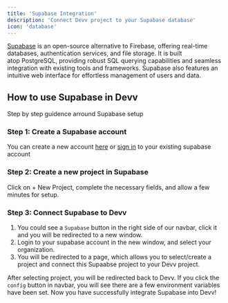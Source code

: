 ```yaml
---
title: 'Supabase Integration'
description: 'Connect Devv project to your Supabase database'
icon: 'database'
---
```


[Supabase](https://supabase.com/) is an open-source alternative to Firebase, offering real-time databases, authentication services, and file storage. It is built atop PostgreSQL, providing robust SQL querying capabilities and seamless integration with existing tools and frameworks. Supabase also features an intuitive web interface for effortless management of users and data.

## How to use Supabase in Devv

Step by step guidence arround Supabase setup

### Step 1: Create a Supabase account

You can create a new account [here](https://supabase.com/dashboard/sign-up) or [sign in](https://app.supabase.com/sign-in) to your existing supabase account

### Step 2: Create a new project in Supabase

Click on + New Project, complete the necessary fields, and allow a few minutes for setup.

### Step 3: Connect Supabase to Devv

1. You could see a `Supabase` button in the right side of our navbar, click it and you will be redirected to a new window.
2. Login to your supabase account in the new window, and select your organization.
3. You will be redirected to a page, which allows you to select/create a project and connect this Supaabse project to your Devv project.

After selecting project, you will be redirected back to Devv. If you click the `config` button in navbar, you will see there are a few environment variables have been set. Now you have successfully integrate Supabase into Devv!
